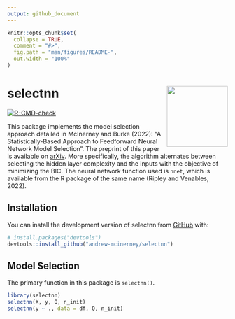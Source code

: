 ```yaml
---
output: github_document
---
```


<!-- README.md is generated from README.Rmd. Please edit that file -->

```r
knitr::opts_chunk$set(
  collapse = TRUE,
  comment = "#>",
  fig.path = "man/figures/README-",
  out.width = "100%"
)
```

# selectnn <img src="man/figures/logo.png" align="right" height="139"/>

<!-- badges: start -->
[![R-CMD-check](https://github.com/andrew-mcinerney/selectnn/workflows/R-CMD-check/badge.svg)](https://github.com/andrew-mcinerney/selectnn/actions)
<!-- badges: end -->

This package implements the model selection approach detailed in McInerney
and Burke (2022): "A Statistically-Based Approach to Feedforward Neural Network
Model Selection".
The preprint of this paper is available on [arXiv](https://arxiv.org/abs/2207.04248).
More specifically, the algorithm alternates between selecting the hidden layer 
complexity and the inputs with the objective of minimizing the BIC.
The neural network function used is `nnet`, which is available from the R
package of the same name (Ripley and Venables, 2022).


## Installation

You can install the development version of selectnn from [GitHub](https://github.com/) with:

``` r
# install.packages("devtools")
devtools::install_github("andrew-mcinerney/selectnn")
```


## Model Selection

The primary function in this package is `selectnn()`.

```r
library(selectnn)
selectnn(X, y, Q, n_init)
selectnn(y ~ ., data = df, Q, n_init)
```

